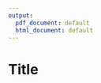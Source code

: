 ```yaml
---
output:
  pdf_document: default
  html_document: default
---
```


<!-- Latex to add in Unique header for this section-->
\fancyhf{}
\lhead{\color{HMSNavy}\Huge\textbf{Byggingamarkaður}}
\chead{}
\rhead{\setlength{\unitlength}{1mm}
  \begin{picture}(46,0)
    \put(0,0){\includegraphics[scale=0.07]{D:/Code/HMS_DS/HMS_Economics/Reports/LaTeXSettings/Images/HMS_Blue_Crop.png}}
  \end{picture}}
\renewcommand{\headrulewidth}{3pt} 
\renewcommand{\headrule}{\hbox to\headwidth{\color{HMSNavy}\leaders\hrule height \headrulewidth\hfill}}
\cfoot{}
\rfoot{\thepage}
<!-- ------------------------------------------- -->



# Title 


```r


```
